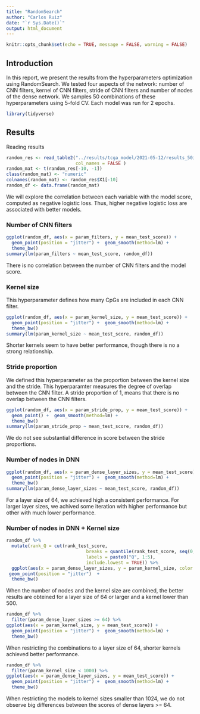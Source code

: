 ```yaml
---
title: "RandomSearch"
author: "Carlos Ruiz"
date: "`r Sys.Date()`"
output: html_document
---
```


```r
knitr::opts_chunk$set(echo = TRUE, message = FALSE, warning = FALSE)
```

## Introduction

In this report, we present the results from the hyperparameters optimization using RandomSearch. We tested four aspects of the network: number of CNN filters, kernel of CNN filters, stride of CNN filters and number of nodes of the dense network. We samples 50 combinations of these hyperparameters using 5-fold CV. Each model was run for 2 epochs.

```r
library(tidyverse)
```
## Results

Reading results

```r
random_res <- read_table2("../results/tcga_model/2021-05-12/results_50iter_round1.tsv", 
                          col_names = FALSE ) 
random_mat <- t(random_res[-10, -1])
class(random_mat) <- "numeric"
colnames(random_mat) <- random_res$X1[-10]
random_df <- data.frame(random_mat)
```
We will explore the correlation between each variable with the model score, computed as negative logistic loss. Thus, higher negative logistic loss are associated with better models.

### Number of CNN filters

```r
ggplot(random_df, aes(x = param_filters, y = mean_test_score)) +
  geom_point(position = "jitter") +  geom_smooth(method=lm) +
  theme_bw()
summary(lm(param_filters ~ mean_test_score, random_df))
```

There is no correlation between the number of CNN filters and the model score. 

### Kernel size

This hyperparameter defines how many CpGs are included in each CNN filter.

```r
ggplot(random_df, aes(x = param_kernel_size, y = mean_test_score)) +
  geom_point(position = "jitter") +  geom_smooth(method=lm) +
  theme_bw()
summary(lm(param_kernel_size ~ mean_test_score, random_df))
```

Shorter kernels seem to have better performance, though there is no a strong relationship.

### Stride proportion

We defined this hyperparameter as the proportion between the kernel size and the stride. This hyperparamter measures the degree of overlap between the CNN filter. A stride proportion of 1, means that there is no overlap between the CNN filters.

```r
ggplot(random_df, aes(x = param_stride_prop, y = mean_test_score)) +
  geom_point() +  geom_smooth(method=lm) +
  theme_bw()
summary(lm(param_stride_prop ~ mean_test_score, random_df))
```

We do not see substantial difference in score between the stride proportions.

### Number of nodes in DNN

```r
ggplot(random_df, aes(x = param_dense_layer_sizes, y = mean_test_score)) +
  geom_point(position = "jitter") +  geom_smooth(method=lm) +
  theme_bw()
summary(lm(param_dense_layer_sizes ~ mean_test_score, random_df))
```

For a layer size of 64, we achieved high a consistent performance. For larger layer sizes, we achived some iteration with higher performance but other with much lower performance.


### Number of nodes in DNN + Kernel size

```r
random_df %>%
  mutate(rank_Q = cut(rank_test_score, 
                              breaks = quantile(rank_test_score, seq(0, 1, 0.2)),
                              labels = paste0("Q", 1:5),
                              include.lowest = TRUE)) %>%
  ggplot(aes(x = param_dense_layer_sizes, y = param_kernel_size, color = rank_Q)) +
 geom_point(position = "jitter")  +  
  theme_bw()
```

When the number of nodes and the kernel size are combined, the better results are obteined for a layer size of 64 or larger and a kernel lower than 500. 


```r
random_df %>%
  filter(param_dense_layer_sizes >= 64) %>%
ggplot(aes(x = param_kernel_size, y = mean_test_score)) +
  geom_point(position = "jitter") +  geom_smooth(method=lm) +
  theme_bw()
```
When restricting the combinations to a layer size of 64, shorter kernels achieved better performance.

```r
random_df %>%
  filter(param_kernel_size < 1000) %>%
ggplot(aes(x = param_dense_layer_sizes, y = mean_test_score)) +
  geom_point(position = "jitter") +  geom_smooth(method=lm) +
  theme_bw()
```

When restricting the models to kernel sizes smaller than 1024, we do not observe big differences between the scores of dense layers >= 64.
